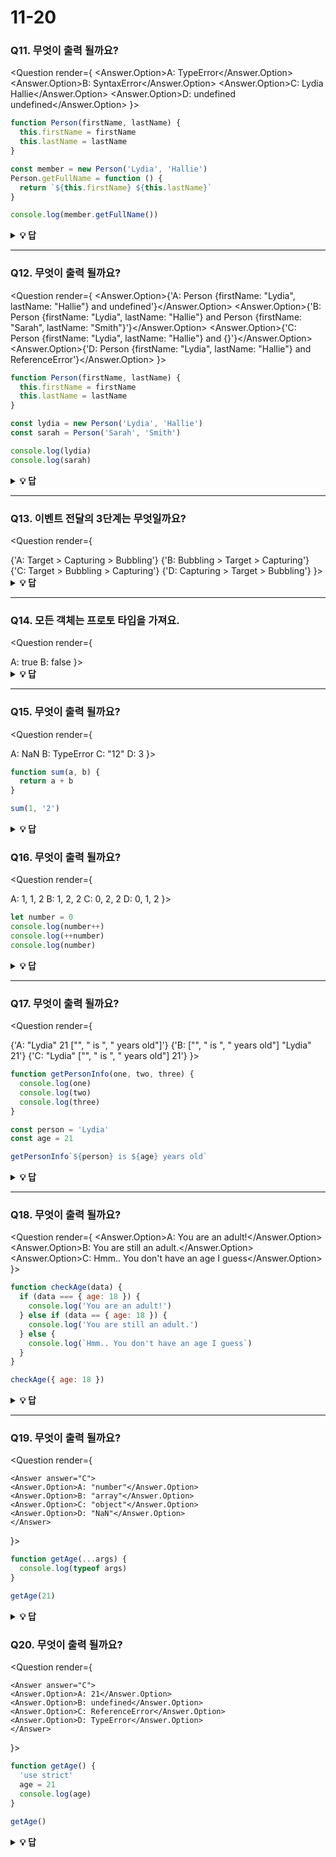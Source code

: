 
# 11-20

### Q11. 무엇이 출력 될까요?

<Question render={
  <Answer answer="A">
  <Answer.Option>A: TypeError</Answer.Option>
  <Answer.Option>B: SyntaxError</Answer.Option>
  <Answer.Option>C: Lydia Hallie</Answer.Option>
  <Answer.Option>D: undefined undefined</Answer.Option>
</Answer>
}>

```javascript
function Person(firstName, lastName) {
  this.firstName = firstName
  this.lastName = lastName
}

const member = new Person('Lydia', 'Hallie')
Person.getFullName = function () {
  return `${this.firstName} ${this.lastName}`
}

console.log(member.getFullName())
```

</Question>

<details>
     <summary>
    <b>💡 답</b>
    </summary>

**_답: A_**

JavaScript에서, 함수는 객체이고 그렇기 때문에 메소드 `getFullName`은 생성자 함수 객체 자체에 추가돼요. 이런 이유로, 우리는 `Person.getFullName()`을 부를 수 있지만 `member.getFullName()`은 `TypeError`를 던져요.

모든 객체 인스턴스에서 메소드를 사용할 수 있게 하려면, 메소드를 프로토타입 속성에 추가하세요.

```js
Person.prototype.getFullName = function () {
  return `${this.firstName} ${this.lastName}`
}
```

</details>

---

### Q12. 무엇이 출력 될까요?

<Question render={
  <Answer answer="A">
  <Answer.Option>{'A: Person {firstName: "Lydia", lastName: "Hallie"} and undefined'}</Answer.Option>
  <Answer.Option>{'B: Person {firstName: "Lydia", lastName: "Hallie"} and Person {firstName: "Sarah", lastName: "Smith"}'}</Answer.Option>
  <Answer.Option>{'C: Person {firstName: "Lydia", lastName: "Hallie"} and {}'}</Answer.Option>
  <Answer.Option>{'D: Person {firstName: "Lydia", lastName: "Hallie"} and ReferenceError'}</Answer.Option>
</Answer>
}>

```javascript
function Person(firstName, lastName) {
  this.firstName = firstName
  this.lastName = lastName
}

const lydia = new Person('Lydia', 'Hallie')
const sarah = Person('Sarah', 'Smith')

console.log(lydia)
console.log(sarah)
```

</Question>

<details> 
    <summary>
    <b>💡 답</b>
    </summary>

**_답: A_**

`sarah`에게 `new` 키워드를 사용하지 않았어요. `new`를 사용한 경우, `this`는 우리가 만든 새로운 빈 객체를 참조해요. 그러나, `new`를 추가하지 않으면 **전역 변수**를 참조해요!

`this.firstName`은 `"Sarah"`이고, `this.lastName`은 `"Smith"`라고 말했었어요. (그렇지만)실제로는, `global.firstName = 'Sarah'` 그리고 `global.lastName = 'Smith'`를 정의한 거예요. `sarah` 자체는 `undefined`로 남아있어요, 그렇기 때문에 `Person`함수의 값을 반환하지 않아요.

</details>

---

### Q13. 이벤트 전달의 3단계는 무엇일까요?

<Question render={

<Answer answer="D">
  <Answer.Option>{'A: Target > Capturing > Bubbling'}</Answer.Option>
  <Answer.Option>{'B: Bubbling > Target > Capturing'}</Answer.Option>
  <Answer.Option>{'C: Target > Bubbling > Capturing'}</Answer.Option>
  <Answer.Option>{'D: Capturing > Target > Bubbling'}</Answer.Option>
</Answer>
}>

</Question>

<details>
    <summary>
        <b>💡 답</b>
    </summary>

**_답: D_**

**capturing** 단계 동안에, 이벤트는 조상 요소를 거쳐 target 요소까지 내려가요. 그런 다음 **target** 요소에 도달하고, **bubbling**이 시작돼요.

<img src="https://i.imgur.com/N18oRgd.png" width="200" />

</details>

---

### Q14. 모든 객체는 프로토 타입을 가져요.

<Question render={

<Answer answer="B">
  <Answer.Option>A: true</Answer.Option>
  <Answer.Option>B: false</Answer.Option>
</Answer>
}>

</Question>

<details>
    <summary>
        <b>💡 답</b>
    </summary>

**_답: B_**

**기본 객체**를 제외한, 모든 객체는 프로토타입을 가져요. 기본 객체는 사용자가 만든 객체이거나 `new` 키워드를 사용해 만들어진 객체예요. 기본 객체는 `.toString`과 같은 몇 개의 메소드와 속성에 접근할 수 있어요. 이것이 내장 JavaScript 메소드를 사용할 수 있는 이유죠! 이러한 모든 메소드는 프로토타입에서 사용할 수 있어요. JavaScript가 당신의 객체를 바로 찾을 수 없더라도, 당신이 접근할 수 있도록 프로토타입 체인으로 내려가 찾을 거예요.

</details>

---

### Q15. 무엇이 출력 될까요?

<Question render={

<Answer answer="C">
  <Answer.Option>A: NaN</Answer.Option>
  <Answer.Option>B: TypeError</Answer.Option>
  <Answer.Option>C: "12"</Answer.Option>
  <Answer.Option>D: 3</Answer.Option>
</Answer>
}>

```javascript
function sum(a, b) {
  return a + b
}

sum(1, '2')
```

  </Question>

<details>
    <summary>
        <b>💡 답</b>
    </summary>

**_답: C_**

JavaScript는 **동적으로 유형화된 언어**에요: 특정 변수가 어떤 유형인지 명시하지 않아요. 변수는 당신이 모르는 사이에 자동으로 다른 유형으로 변환될 수 있는데, 이걸 _암묵적 형 변환_ 이라고 불러요. **Coercion**은 하나의 유형을 다른 유형으로 변환해요.

이 예제에서, JavaScript는 함수가 이해하고 값을 반환하도록 숫자 `1`을 문자열로 변환해요. 숫자 유형 (`1`)과 문자열 유형 (`'2'`)을 추가하는 동안, 숫자는 문자열로 취급돼요. `"Hello" + "World"`처럼 문자열을 연결해요, 따라서 여기서 일어나는 일은 `"1" + "2"`는 `"12"`에요.

</details>

### Q16. 무엇이 출력 될까요?

<Question render={

<Answer answer="C">
  <Answer.Option>A: 1, 1, 2</Answer.Option>
  <Answer.Option>B: 1, 2, 2</Answer.Option>
  <Answer.Option>C: 0, 2, 2</Answer.Option>
  <Answer.Option>D: 0, 1, 2</Answer.Option>
</Answer>
}>

```javascript
let number = 0
console.log(number++)
console.log(++number)
console.log(number)
```

  </Question>

<details>
      <summary>
        <b>💡 답</b>
    </summary>

**_답: C_**

**접미사** 단항 연산자 `++`:

1. 값 반환 (`0`을 반환해요)
2. 값 증가 (지금 number는 `1`이에요)

**접두사** 단항 연산자 `++`:

1. 값 증가 (지금 number는 `2`이에요)
2. 값 반환 (`2`를 반환해요)

`0 2 2`를 반환해요.

</details>

---

### Q17. 무엇이 출력 될까요?

<Question render={

<Answer answer="B">
  <Answer.Option>{'A: "Lydia" 21 ["", " is ", " years old"]'}</Answer.Option>
  <Answer.Option>{'B: ["", " is ", " years old"] "Lydia" 21'}</Answer.Option>
  <Answer.Option>{'C: "Lydia" ["", " is ", " years old"] 21'}</Answer.Option>
</Answer>
}>

```javascript
function getPersonInfo(one, two, three) {
  console.log(one)
  console.log(two)
  console.log(three)
}

const person = 'Lydia'
const age = 21

getPersonInfo`${person} is ${age} years old`
```

  </Question>

<details>
    <summary>
        <b>💡 답</b>
    </summary>

**_답: B_**

태그가 지정된 템플릿 리터럴을 사용한다면, 첫 번째 인수의 값은 항상 문자열 값의 배열이에요. 나머지 인수는 표현식을 통과한 값을 가져요.

</details>

---

### Q18. 무엇이 출력 될까요?

<Question render={
    <Answer answer="C">
    <Answer.Option>A: You are an adult!</Answer.Option>
    <Answer.Option>B: You are still an adult.</Answer.Option>
    <Answer.Option>C: Hmm.. You don't have an age I guess</Answer.Option>
    </Answer>
}>

```javascript
function checkAge(data) {
  if (data === { age: 18 }) {
    console.log('You are an adult!')
  } else if (data == { age: 18 }) {
    console.log('You are still an adult.')
  } else {
    console.log(`Hmm.. You don't have an age I guess`)
  }
}

checkAge({ age: 18 })
```

</Question>

<details>
     <summary>
        <b>💡 답</b>
    </summary>

**_답: C_**

동등성을 테스트할 때, 원시형은 _값_ 으로 비교되고, 객체는 _참조_ 로 비교돼요. JavaScript는 객체가 메모리 내의 같은 장소를 참조하고 있는지를 확인해요.

비교하고 있는 두 개의 객체는 그것이 없어요: 파라미터로 전달된 객체와 동등성을 확인하기 위해 사용한 객체는 메모리 내의 다른 장소를 참조해요.

`{ age: 18 } === { age: 18 }` 그리고 `{ age: 18 } == { age: 18 }` 두 개 다 `false`를 반환하는 이유예요.

</details>

---

### Q19. 무엇이 출력 될까요?

<Question render={

    <Answer answer="C">
    <Answer.Option>A: "number"</Answer.Option>
    <Answer.Option>B: "array"</Answer.Option>
    <Answer.Option>C: "object"</Answer.Option>
    <Answer.Option>D: "NaN"</Answer.Option>
    </Answer>

}>

```javascript
function getAge(...args) {
  console.log(typeof args)
}

getAge(21)
```

</Question>

<details>
     <summary>
        <b>💡 답</b>
    </summary>

**_답: C_**

rest 파라미터 (`...args`)는 남아있는 모든 인수을 하나의 배열로 "집합" 해요. 배열은 객체이니까 `typeof args`는 `"object"`를 반환해요.

</details>

### Q20. 무엇이 출력 될까요?

<Question render={

    <Answer answer="C">
    <Answer.Option>A: 21</Answer.Option>
    <Answer.Option>B: undefined</Answer.Option>
    <Answer.Option>C: ReferenceError</Answer.Option>
    <Answer.Option>D: TypeError</Answer.Option>
    </Answer>

}>

```javascript
function getAge() {
  'use strict'
  age = 21
  console.log(age)
}

getAge()
```

</Question>

<details>
    <summary>
        <b>💡 답</b>
    </summary>

**_답: C_**

`"use strict"`을 사용하면, 실수로 전역 변수를 선언하지 않게 해줘요. `age`라는 변수를 선언한 적이 전혀 없고, `"use strict"`을 사용하고 있으니, reference error를 던지게 될 거예요. 만약 `"use strict"`을 사용하지 않았다면 동작할 거예요, `age` 속성이 전역 객체에 추가된 것이기 때문이죠.

</details>
